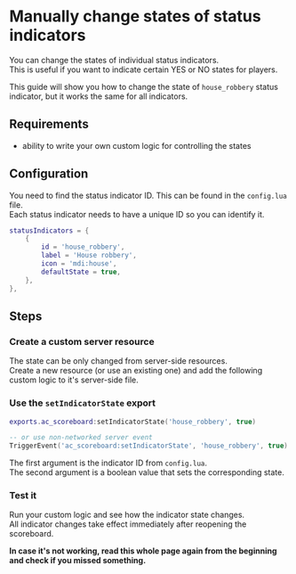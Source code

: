 
# Manually change states of status indicators

You can change the states of individual status indicators.  
This is useful if you want to indicate certain YES or NO states for players.

This guide will show you how to change the state of `house_robbery` status indicator, but it works the same for all indicators.



## Requirements
- ability to write your own custom logic for controlling the states



## Configuration
You need to find the status indicator ID. This can be found in the `config.lua` file.  
Each status indicator needs to have a unique ID so you can identify it.

```lua filename="config.lua" {3} /'house_robbery'/
statusIndicators = {
    {
        id = 'house_robbery',
        label = 'House robbery',
        icon = 'mdi:house',
        defaultState = true,
    },
},
```



## Steps

<Steps>

### Create a custom server resource
The state can be only changed from server-side resources.  
Create a new resource (or use an existing one) and add the following custom logic to it's server-side file.

### Use the `setIndicatorState` export
```lua copy filename="server.lua" /'house_robbery'/ /true/
exports.ac_scoreboard:setIndicatorState('house_robbery', true)

-- or use non-networked server event
TriggerEvent('ac_scoreboard:setIndicatorState', 'house_robbery', true)
```

The first argument is the indicator ID from `config.lua`.  
The second argument is a boolean value that sets the corresponding state.

### Test it
Run your custom logic and see how the indicator state changes.  
All indicator changes take effect immediately after reopening the scoreboard.

**In case it's not working, read this whole page again from the beginning and check if you missed something.**

</Steps>